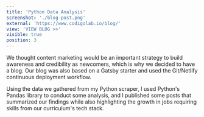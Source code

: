 ```yaml
---
title: 'Python Data Analysis'
screenshot: './blog-post.png'
external: 'https://www.codigolab.io/blog/'
view: 'VIEW BLOG >>'
visible: true
position: 3
---
```


We thought content marketing would be an important strategy to build awareness and credibility as newcomers, which is why we decided to have a blog. Our blog was also based on a Gatsby starter and used the Git/Netlify continuous deployment workflow.

Using the data we gathered from my Python scraper, I used Python's Pandas library to conduct some analysis, and I published some posts that summarized our findings while also highlighting the growth in jobs requiring skills from our curriculum's tech stack.
